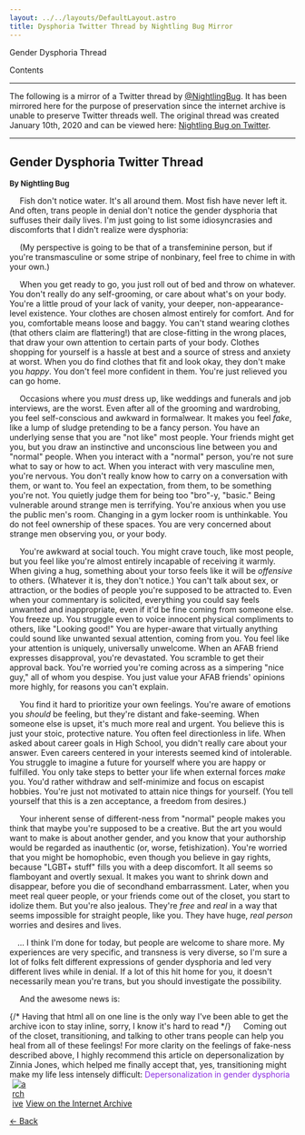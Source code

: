 ```yaml
---
layout: ../../layouts/DefaultLayout.astro
title: Dysphoria Twitter Thread by Nightling Bug Mirror
---
```


<div id="toc" class="contents-table">
  <ul>
    <li><a href="#gender-dysphoria-twitter-thread">Gender Dysphoria Thread</a></li>
  </ul>
  <span><p>Contents</p></span>
</div>

<hr/>

The following is a mirror of a Twitter thread by 
<a class="purple-link" href="https://x.com/NightlingBug">@NightlingBug</a>. 
It has been mirrored here for the purpose of preservation since the internet archive is unable to
preserve Twitter threads well. The original thread was created January 10th, 2020 and can be viewed
here:
<a class="purple-link" href="https://twitter.com/NightlingBug/status/1215716433210105856">Nightling Bug on Twitter</a>.

<hr/>

## Gender Dysphoria Twitter Thread
<b style="font-size:small">By Nightling Bug</b>

<p>
&emsp; Fish don't notice water. It's all around them. Most fish have never left it.
And often, trans people in denial don't notice the gender dysphoria that suffuses their daily lives.
I'm just going to list some idiosyncrasies and discomforts that I didn't realize were dysphoria:
</p>
<p>
&emsp; (My perspective is going to be that of a transfeminine person, but if you're transmasculine or some stripe of nonbinary, feel free to chime in with your own.)
</p>
<p>
&emsp; When you get ready to go, you just roll out of bed and throw on whatever. You don't really do any self-grooming, or care about what's on your body. You're a little proud of your lack of vanity, your deeper, non-appearance-level existence. Your clothes are chosen almost entirely for comfort. And for you, comfortable means loose and baggy. You can't stand wearing clothes (that others claim are flattering!) that are close-fitting in the wrong places, that draw your own attention to certain parts of your body. Clothes shopping for yourself is a hassle at best and a source of stress and anxiety at worst. When you do find clothes that fit and look okay, they don't make you <i>happy</i>. You don't feel more confident in them. You're just relieved you can go home.
</p>
<p>
&emsp; Occasions where you <i>must</i> dress up, like weddings and funerals and job interviews, are the worst. Even after all of the grooming and wardrobing, you feel self-conscious and awkward in formalwear. It makes you feel <i>fake</i>, like a lump of sludge pretending to be a fancy person. You have an underlying sense that you are "not like" most people. Your friends might get you, but you draw an instinctive and unconscious line between you and "normal" people. When you interact with a "normal" person, you're not sure what to say or how to act. When you interact with very masculine men, you're nervous. You don't really know how to carry on a conversation with them, or want to. You feel an expectation, from them, to be something you're not. You quietly judge them for being too "bro"-y, "basic." Being vulnerable around strange men is terrifying. You're anxious when you use the public men's room. Changing in a gym locker room is unthinkable. You do not feel ownership of these spaces. You are very concerned about strange men observing you, or your body. 
</p>
<p>
&emsp; You're awkward at social touch. You might crave touch, like most people, but you feel like you're almost entirely incapable of receiving it warmly. When giving a hug, something about your torso feels like it will be <i>offensive</i> to others. (Whatever it is, they don't notice.) You can't talk about sex, or attraction, or the bodies of people you're supposed to be attracted to. Even when your commentary is solicited, everything you could say feels unwanted and inappropriate, even if it'd be fine coming from someone else. You freeze up. You struggle even to voice innocent physical compliments to others, like "Looking good!" You are hyper-aware that virtually anything could sound like unwanted sexual attention, coming from you. You feel like your attention is uniquely, universally unwelcome. When an AFAB friend expresses disapproval, you're devastated. You scramble to get their approval back. You're worried you're coming across as a simpering "nice guy," all of whom you despise. You just value your AFAB friends' opinions more highly, for reasons you can't explain.
</p>
<p>
&emsp; You find it hard to prioritize your own feelings. You're aware of emotions you <i>should</i> be feeling, but they're distant and fake-seeming. When someone else is upset, it's much more real and urgent. You believe this is just your stoic, protective nature. You often feel directionless in life. When asked about career goals in High School, you didn't really care about your answer. Even careers centered in your interests seemed kind of intolerable. You struggle to imagine a future for yourself where you are happy or fulfilled. You only take steps to better your life when external forces <i>make</i> you. You'd rather withdraw and self-minimize and focus on escapist hobbies. You're just not motivated to attain nice things for yourself. (You tell yourself that this is a zen acceptance, a freedom from desires.)
</p>
<p>
&emsp; Your inherent sense of different-ness from "normal" people makes you think that maybe you're supposed to be a creative. But the art you would want to make is about another gender, and you know that your authorship would be regarded as inauthentic (or, worse, fetishization). You're worried that you might be homophobic, even though you believe in gay rights, because "LGBT+ stuff" fills you with a deep discomfort. It all seems so flamboyant and overtly sexual. It makes you want to shrink down and disappear, before you die of secondhand embarrassment. Later, when you meet real queer people, or your friends come out of the closet, you start to idolize them. But you're also jealous. They're <i>free</i> and <i>real</i> in a way that seems impossible for straight people, like you. They have huge, <i>real person</i> worries and desires and lives.
</p>
<p>
&emsp;... I think I'm done for today, but people are welcome to share more. My experiences are very specific, and transness is very diverse, so I'm sure a lot of folks felt different expressions of gender dysphoria and led very different lives while in denial. If a lot of this hit home for you, it doesn't necessarily mean you're trans, but you should investigate the possibility.

&emsp; And the awesome news is:
</p>
{/* Having that html all on one line is the only way I've been able to get the archive 
icon to stay inline, sorry, I know it's hard to read */}
&emsp; Coming out of the closet, transitioning, and talking to other trans people can help you heal
from all of these feelings! For more clarity on the feelings of fake-ness described above, I highly
recommend this article on depersonalization by Zinnia Jones, which helped me finally accept that, 
yes, transitioning might make my life less intensely 
difficult: <a style="color:blueviolet; text-decoration: none;" href="https://zinniajones.medium.com/depersonalization-in-gender-dysphoria-widespread-and-widely-unrecognized-baaac395bcb0">Depersonalization in gender dysphoria</a><a href="https://web.archive.org/web/20240521132204/https://zinniajones.medium.com/depersonalization-in-gender-dysphoria-widespread-and-widely-unrecognized-baaac395bcb0"><span class="tooltip"><img style="display:inline; vertical-align:bottom; max-width:1.5rem; padding-left:0.5vw;" src="../../icons/archive.svg" alt="archive" /><span class="tooltip-text">View on the Internet Archive</span></span></a> 


<a class="button-blue" href="/amitrans">&larr; Back</a>
